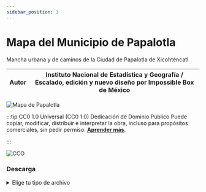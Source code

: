```yaml
---
sidebar_position: 3
---
```

# Mapa del Municipio de Papalotla

Mancha urbana y de caminos de la Ciudad de Papalotla de Xicohténcatl

|**Autor**|Instituto Nacional de Estadística y Geografía / Escalado, edición y nuevo diseño por Impossible Box de México|
|---|---|





![Mapa de Papalotla](/img/docsestanteria/mapa.png "Mapa de Papalotla")



:::tip CC0 1.0 Universal (CC0 1.0) Dedicación de Dominio Público
Puede copiar, modificar, distribuir e interpretar la obra, incluso para propósitos comerciales, sin pedir permiso.
 **[Aprender más](https://creativecommons.org/publicdomain/zero/1.0/deed.es)**.

:::




![CCO](https://mirrors.creativecommons.org/presskit/buttons/80x15/png/cc-zero.png "CC0")



### Descarga
<details>
  <summary>Elige tu tipo de archivo</summary>
    <div>
        <a href="https://estanteriadigitalpapalotla.s3.us-east-2.amazonaws.com/EstanteriaDigitalDePapalotla/Mapas+y+recursos+gr%C3%A1ficos/mapa.png"> 📥 Mapa de Papalotla (SVG)</a>
        </div>  
        <div>
         <a href="https://estanteriadigitalpapalotla.s3.us-east-2.amazonaws.com/EstanteriaDigitalDePapalotla/Mapas+y+recursos+gr%C3%A1ficos/mapa.pngs"> 📥 Mapa de Papalotla (PNG)</a>
        </div>  
       
</details>
